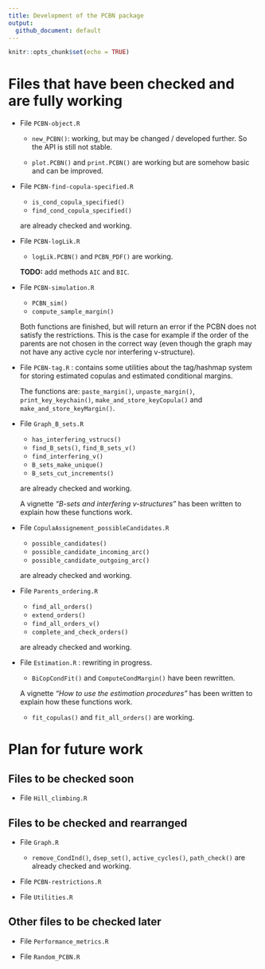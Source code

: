 ```yaml
---
title: Development of the PCBN package
output: 
  github_document: default
---
```


```r
knitr::opts_chunk$set(echo = TRUE)
```


# Files that have been checked and are fully working

- File `PCBN-object.R`

   + `new_PCBN()`: working, but may be changed / developed further.
   So the API is still not stable.
   
   + `plot.PCBN()` and `print.PCBN()` are working but are somehow basic and
   can be improved.


- File `PCBN-find-copula-specified.R`

   + `is_cond_copula_specified()`
   + `find_cond_copula_specified()`
   
   are already checked and working.


- File `PCBN-logLik.R`
   
   + `logLik.PCBN()` and `PCBN_PDF()` are working. 
   
   **TODO:** add methods `AIC` and `BIC`.


- File `PCBN-simulation.R`

   + `PCBN_sim()`
   + `compute_sample_margin()`
   
   Both functions are finished, but will return an error if the PCBN does not
   satisfy the restrictions. This is the case for example if the order of the
   parents are not chosen in the correct way (even though the graph may not
   have any active cycle nor interfering v-structure).


- File `PCBN-tag.R` : contains some utilities about the tag/hashmap system
  for storing estimated copulas and estimated conditional margins.
  
  The functions are: `paste_margin()`, `unpaste_margin()`, `print_key_keychain()`,
  `make_and_store_keyCopula()` and `make_and_store_keyMargin()`.


- File `Graph_B_sets.R`
   + `has_interfering_vstrucs()`
   + `find_B_sets()`, `find_B_sets_v()`
   + `find_interfering_v()`
   + `B_sets_make_unique()`
   + `B_sets_cut_increments()`
   
   are already checked and working.

  A vignette _"B-sets and interfering v-structures"_ has been written to
  explain how these functions work.


- File `CopulaAssignement_possibleCandidates.R`
   + `possible_candidates()`
   + `possible_candidate_incoming_arc()`
   + `possible_candidate_outgoing_arc()`
   
   are already checked and working.


- File `Parents_ordering.R`

   + `find_all_orders()`
   + `extend_orders()`
   + `find_all_orders_v()`
   + `complete_and_check_orders()`
   
   are already checked and working.


- File `Estimation.R` : rewriting in progress.

  + `BiCopCondFit()` and  `ComputeCondMargin()` have been rewritten.

  A vignette _"How to use the estimation procedures"_ has been written to
  explain how these functions work.
  
  + `fit_copulas()` and `fit_all_orders()` are working.


# Plan for future work


## Files to be checked soon

- File `Hill_climbing.R`


## Files to be checked and rearranged

- File `Graph.R`

   + `remove_CondInd()`, `dsep_set()`, `active_cycles()`, `path_check()`
   are already checked and working.

- File `PCBN-restrictions.R`

- File `Utilities.R`


## Other files to be checked later
   
- File `Performance_metrics.R`

- File `Random_PCBN.R`

